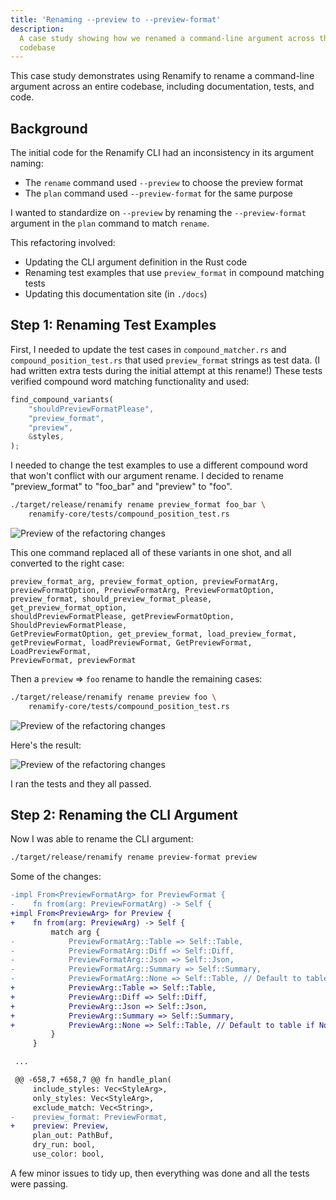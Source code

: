 ```yaml
---
title: 'Renaming --preview to --preview-format'
description:
  A case study showing how we renamed a command-line argument across the
  codebase
---
```


This case study demonstrates using Renamify to rename a command-line argument
across an entire codebase, including documentation, tests, and code.

## Background

The initial code for the Renamify CLI had an inconsistency in its argument
naming:

- The `rename` command used `--preview` to choose the preview format
- The `plan` command used `--preview-format` for the same purpose

I wanted to standardize on `--preview` by renaming the `--preview-format`
argument in the `plan` command to match `rename`.

This refactoring involved:

- Updating the CLI argument definition in the Rust code
- Renaming test examples that use `preview_format` in compound matching tests
- Updating this documentation site (in `./docs`)

## Step 1: Renaming Test Examples

First, I needed to update the test cases in `compound_matcher.rs` and
`compound_position_test.rs` that used `preview_format` strings as test data. (I
had written extra tests during the initial attempt at this rename!) These tests
verified compound word matching functionality and used:

```rust
find_compound_variants(
    "shouldPreviewFormatPlease",
    "preview_format",
    "preview",
    &styles,
);
```

I needed to change the test examples to use a different compound word that won't
conflict with our argument rename. I decided to rename "preview_format" to
"foo_bar" and "preview" to "foo".

```bash
./target/release/renamify rename preview_format foo_bar \
    renamify-core/tests/compound_position_test.rs
```

![Preview of the refactoring changes](../../../assets/case-studies/preview-format-multi-replace-preview-format-foo-bar.png)

This one command replaced all of these variants in one shot, and all converted
to the right case:

```
preview_format_arg, preview_format_option, previewFormatArg,
previewFormatOption, PreviewFormatArg, PreviewFormatOption,
preview_format, should_preview_format_please, get_preview_format_option,
shouldPreviewFormatPlease, getPreviewFormatOption, ShouldPreviewFormatPlease,
GetPreviewFormatOption, get_preview_format, load_preview_format,
getPreviewFormat, loadPreviewFormat, GetPreviewFormat, LoadPreviewFormat,
PreviewFormat, previewFormat
```

Then a `preview` => `foo` rename to handle the remaining cases:

```bash
./target/release/renamify rename preview foo \
    renamify-core/tests/compound_position_test.rs
```

![Preview of the refactoring changes](../../../assets/case-studies/preview-format-multi-replace-preview-foo.png)

Here's the result:

![Preview of the refactoring changes](../../../assets/case-studies/preview-format-multi-replace-result.png)

I ran the tests and they all passed.

## Step 2: Renaming the CLI Argument

Now I was able to rename the CLI argument:

```bash
./target/release/renamify rename preview-format preview
```

Some of the changes:

```diff
-impl From<PreviewFormatArg> for PreviewFormat {
-    fn from(arg: PreviewFormatArg) -> Self {
+impl From<PreviewArg> for Preview {
+    fn from(arg: PreviewArg) -> Self {
         match arg {
-            PreviewFormatArg::Table => Self::Table,
-            PreviewFormatArg::Diff => Self::Diff,
-            PreviewFormatArg::Json => Self::Json,
-            PreviewFormatArg::Summary => Self::Summary,
-            PreviewFormatArg::None => Self::Table, // Default to table if None is somehow converted
+            PreviewArg::Table => Self::Table,
+            PreviewArg::Diff => Self::Diff,
+            PreviewArg::Json => Self::Json,
+            PreviewArg::Summary => Self::Summary,
+            PreviewArg::None => Self::Table, // Default to table if None is somehow converted
         }
     }

 ...

 @@ -658,7 +658,7 @@ fn handle_plan(
     include_styles: Vec<StyleArg>,
     only_styles: Vec<StyleArg>,
     exclude_match: Vec<String>,
-    preview_format: PreviewFormat,
+    preview: Preview,
     plan_out: PathBuf,
     dry_run: bool,
     use_color: bool,
```

A few minor issues to tidy up, then everything was done and all the tests were
passing.
